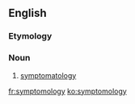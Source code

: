==English==

===Etymology===
{{rfe|lang=en}}

===Noun===
{{en-noun|~|symptomologies}}

# {{context|informal|lang=en}} [[symptomatology]]

[[fr:symptomology]]
[[ko:symptomology]]